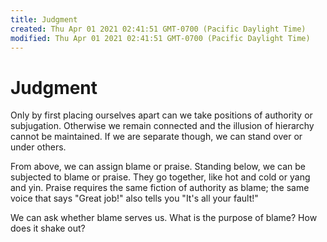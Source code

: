 ```yaml
---
title: Judgment
created: Thu Apr 01 2021 02:41:51 GMT-0700 (Pacific Daylight Time)
modified: Thu Apr 01 2021 02:41:51 GMT-0700 (Pacific Daylight Time)
---
```

# Judgment

Only by first placing ourselves apart can we take positions of authority or subjugation. Otherwise we remain connected and the illusion of hierarchy cannot be maintained. If we are separate though, we can stand over or under others.

From above, we can assign blame or praise. Standing below, we can be subjected to blame or praise. They go together, like hot and cold or yang and yin. Praise requires the same fiction of authority as blame; the same voice that says "Great job!" also tells you "It's all your fault!"

We can ask whether blame serves us. What is the purpose of blame? How does it shake out?
